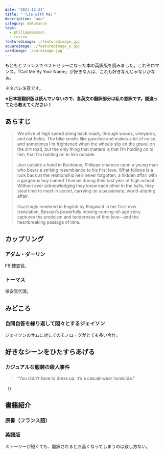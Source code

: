 ```yaml
---
date: "2021-12-31"
title: "『Lie with Me』"
description: "aaa"
category: mmRomance
tags:
  - philippeBesson
  - review
featuredimage: ./featuredimage.jpg
squareimage: ./featuredimage_s.jpg
cardimage: ./cardimage.jpg
---
```



もともとフランスでベストセラーになった本の英訳版を読みました。これぞロマンス。『Call Me By Your Name』が好きな人は、これも好きなんじゃないかなぁ。

<InternalLink slug="/mm-romance/the-monet-murders/" />

ネタバレ注意です。

**※日本語翻訳版は読んでいないので、各英文の翻訳部分は私の意訳です。間違ってたら教えてください！**

## あらすじ

<Blockquote srcName="Lie with Me" srcURL="https://amzn.to/2EtBEJD">
We drive at high speed along back roads, through woods, vineyards, and oat fields. The bike smells like gasoline and makes a lot of noise, and sometimes I’m frightened when the wheels slip on the gravel on the dirt road, but the only thing that matters is that I’m holding on to him, that I’m holding on to him outside.<br />
<br />
Just outside a hotel in Bordeaux, Philippe chances upon a young man who bears a striking resemblance to his first love. What follows is a look back at the relationship he’s never forgotten, a hidden affair with a gorgeous boy named Thomas during their last year of high school. Without ever acknowledging they know each other in the halls, they steal time to meet in secret, carrying on a passionate, world-altering affair.<br />
<br />
Dazzlingly rendered in English by Ringwald in her first-ever translation, Besson’s powerfully moving coming-of-age story captures the eroticism and tenderness of first love—and the heartbreaking passage of time.
</Blockquote>

## カップリング

### アダム・ダーリン

FBI捜査官。


### トーマス

保安官代理。

## みどころ

### 自問自答を繰り返して悶々とするジェイソン

ジェイソンのサムに対してのモノローグがとても多い今作。

## 好きなシーンをひたすらあげる

### カジュアルな服装の殺人事件

<Blockquote srcName="Lie with Me" srcURL="https://amzn.to/2Z1eGmE" book>
“You didn’t have to dress up. It’s a casual-wear homicide.”
</Blockquote>

<p className="translation">（）</p>

## 書籍紹介

### 原書（フランス語）

<Amazon
  asin="2260029884"
  title="Arrête avec tes mensonges"
  linkId="1e97a07aa9d07aaf209969a4fb45052c"
  author="Philippe Besson"
/>

### 英語版

<Amazon
  asin="B07GNSF4BH"
  title="Lie with Me"
  linkId="3a8aac5b7bb71434cda6597b6842563f"
  author="Philippe Besson"
/>

ストーリーが短くても、翻訳されるとお高くなってしまうのは致し方ない。
